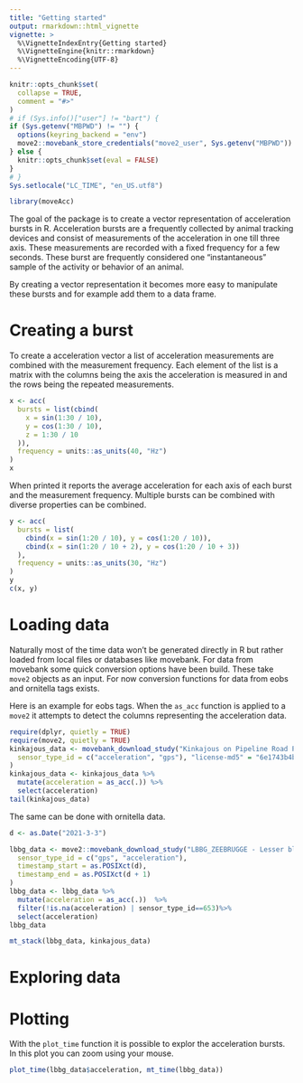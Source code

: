 ```yaml
---
title: "Getting started"
output: rmarkdown::html_vignette
vignette: >
  %\VignetteIndexEntry{Getting started}
  %\VignetteEngine{knitr::rmarkdown}
  %\VignetteEncoding{UTF-8}
---
```


```r
knitr::opts_chunk$set(
  collapse = TRUE,
  comment = "#>"
)
# if (Sys.info()["user"] != "bart") {
if (Sys.getenv("MBPWD") != "") {
  options(keyring_backend = "env")
  move2::movebank_store_credentials("move2_user", Sys.getenv("MBPWD"))
} else {
  knitr::opts_chunk$set(eval = FALSE)
}
# }
Sys.setlocale("LC_TIME", "en_US.utf8")
```

```r
library(moveAcc)
```
The goal of the package is to create a vector representation of acceleration bursts in R. Acceleration bursts are a frequently collected by animal tracking devices and consist of measurements of the acceleration in one till three axis. These measurements are recorded with a fixed frequency for a few seconds. These burst are frequently considered one "instantaneous" sample of the activity or behavior of an animal.

By creating a vector representation it becomes more easy to manipulate these bursts and for example add them to a data frame. 

# Creating a burst

To create a acceleration vector a list of acceleration measurements are combined with the measurement frequency. Each element of the list is a matrix with the columns being the axis the acceleration is measured in and the rows being the repeated measurements.

```r
x <- acc(
  bursts = list(cbind(
    x = sin(1:30 / 10),
    y = cos(1:30 / 10),
    z = 1:30 / 10
  )),
  frequency = units::as_units(40, "Hz")
)
x
```
When printed it reports the average acceleration for each axis of each burst and the measurement frequency. Multiple bursts can be combined with diverse properties can be combined.

```r
y <- acc(
  bursts = list(
    cbind(x = sin(1:20 / 10), y = cos(1:20 / 10)),
    cbind(x = sin(1:20 / 10 + 2), y = cos(1:20 / 10 + 3))
  ),
  frequency = units::as_units(30, "Hz")
)
y
c(x, y)
```



# Loading data

Naturally most of the time data won't be generated directly in R but rather loaded from local files or databases like movebank. For data from movebank some quick conversion options have been build. These take `move2` objects as an input. For now conversion functions for data from eobs and ornitella tags exists.

Here is an example for eobs tags. When the `as_acc` function is applied to a `move2` it attempts to detect the columns representing the acceleration data. 

```r
require(dplyr, quietly = TRUE)
require(move2, quietly = TRUE)
kinkajous_data <- movebank_download_study("Kinkajous on Pipeline Road Panama",
  sensor_type_id = c("acceleration", "gps"), "license-md5" = "6e1743b4b2a919df0f3b4167c94786d9"
)
kinkajous_data <- kinkajous_data %>%
  mutate(acceleration = as_acc(.)) %>%
  select(acceleration)
tail(kinkajous_data)
```
The same can be done with ornitella data.

```r
d <- as.Date("2021-3-3")

lbbg_data <- move2::movebank_download_study("LBBG_ZEEBRUGGE - Lesser black-backed gulls ",
  sensor_type_id = c("gps", "acceleration"),
  timestamp_start = as.POSIXct(d),
  timestamp_end = as.POSIXct(d + 1)
)
lbbg_data <- lbbg_data %>%
  mutate(acceleration = as_acc(.))  %>%
  filter(!is.na(acceleration) | sensor_type_id==653)%>%
  select(acceleration)
lbbg_data
```
```r
mt_stack(lbbg_data, kinkajous_data)
```
# Exploring data

# Plotting

With the `plot_time` function it is possible to explor the acceleration bursts. In this plot you can zoom using your mouse.

```r
plot_time(lbbg_data$acceleration, mt_time(lbbg_data))
```

